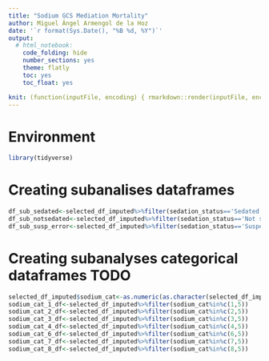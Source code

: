```yaml
---
title: "Sodium GCS Mediation Mortality"
author: Miguel Ángel Armengol de la Hoz
date: '`r format(Sys.Date(), "%B %d, %Y")`'
output:
  # html_notebook:
    code_folding: hide
    number_sections: yes
    theme: flatly
    toc: yes
    toc_float: yes

knit: (function(inputFile, encoding) { rmarkdown::render(inputFile, encoding = encoding, output_file = paste0(substr(inputFile,1,nchar(inputFile)-4)," ",Sys.Date(),'.html')) })
---
```


# Environment

```r
library(tidyverse)
```

# Creating subanalises dataframes

```r
df_sub_sedated<-selected_df_imputed%>%filter(sedation_status=='Sedated by Med')
df_sub_notsedated<-selected_df_imputed%>%filter(sedation_status=='Not sedated by Med')
df_sub_susp_error<-selected_df_imputed%>%filter(sedation_status=='Suspected error')
```


# Creating subanalyses categorical dataframes TODO

```r
selected_df_imputed$sodium_cat<-as.numeric(as.character(selected_df_imputed$sodium_cat))
sodium_cat_1_df<-selected_df_imputed%>%filter(sodium_cat%in%c(1,5))
sodium_cat_2_df<-selected_df_imputed%>%filter(sodium_cat%in%c(2,5))
sodium_cat_3_df<-selected_df_imputed%>%filter(sodium_cat%in%c(3,5))
sodium_cat_4_df<-selected_df_imputed%>%filter(sodium_cat%in%c(4,5))
sodium_cat_6_df<-selected_df_imputed%>%filter(sodium_cat%in%c(6,5))
sodium_cat_7_df<-selected_df_imputed%>%filter(sodium_cat%in%c(7,5))
sodium_cat_8_df<-selected_df_imputed%>%filter(sodium_cat%in%c(8,5))
```
